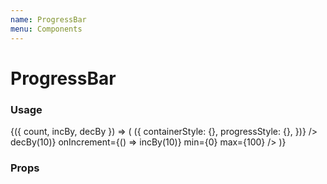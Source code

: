 ```yaml
---
name: ProgressBar
menu: Components
---
```



# ProgressBar

### Usage

<Playground>
  <CounterState initial={0}>
    {({ count, incBy, decBy }) => (
      <Box>
        <ProgressBar
          percent={count}
          size="large"
          getStyles={(props, theme) => ({
            containerStyle: {},
            progressStyle: {},
          })}
        />
        <Counter
          count={count}
          onDecrement={() => decBy(10)}
          onIncrement={() => incBy(10)}
          min={0}
          max={100}
        />
      </Box>
    )}
  </CounterState>
</Playground>

### Props

<Props of={ProgressBar} />
